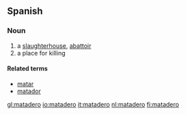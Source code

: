 ==Spanish==

===Noun===
{{es-noun-m}}

# a [[slaughterhouse]], [[abattoir]]
# a place for killing

====Related terms====
* [[matar]]
* [[matador]]

[[gl:matadero]]
[[io:matadero]]
[[it:matadero]]
[[nl:matadero]]
[[fi:matadero]]
